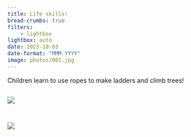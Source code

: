 ```yaml
---
title: Life skills!
bread-crumbs: true
filters:
    - lightbox
lightbox: auto
date: 2023-10-03
date-format: "MMM YYYY"
image: photos/001.jpg
---
```


Children learn to use ropes to make ladders and climb trees! 

::: {style="display: grid;grid-template-columns: repeat(auto-fill, minmax(250px, 1fr));grid-gap: 1em;"}


![](photos/001.jpg){group="my-gallery"}

![](photos/002.jpg){group="my-gallery"}

:::
